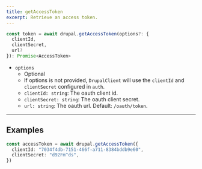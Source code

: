 ```yaml
---
title: getAccessToken
excerpt: Retrieve an access token.
---
```


```ts
const token = await drupal.getAccessToken(options?: {
  clientId,
  clientSecret,
  url?
}): Promise<AccessToken>
```

- `options`
  - Optional
  - If options is not provided, `DrupalClient` will use the `clientId` and `clientSecret` configured in `auth`.
  - `clientId: string`: The oauth client id.
  - `clientSecret: string`: The oauth client secret.
  - `url: string`: The oauth url. Default: `/oauth/token`.

---

## Examples

```ts
const accessToken = await drupal.getAccessToken({
  clientId: "7034f4db-7151-466f-a711-8384bddb9e60",
  clientSecret: "d92Fm^ds",
})
```

